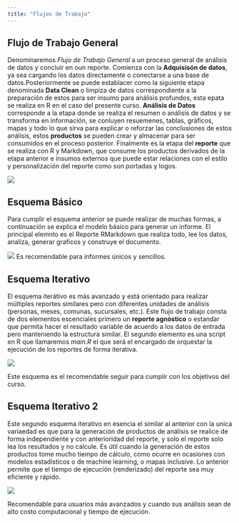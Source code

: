 ```yaml
---
title: "Flujos de Trabajo"
---
```



## Flujo de Trabajo General

Denominaremos _Flujo de Trabajo General_ a un proceso general de análisis de datos y concluir en oun reporte. Comienza con la **Adquisisón de datos**, ya sea cargando los datos directamente o conectarse a una base de datos.Posteriormente se puede establacer como la siguiente etapa denominada **Data Clean** o limpiza de datos correspondiente a la preparación de estos para ser insumo para análisis profundos, esta epata se realiza en R en el caso del presente curso. **Análisis de Datos** corresponde a la etapa donde se realiza el resumen o análisis de datos y se transforma en información, se conluyen resuemenes, tablas, gráficos, mapas y todo lo que  sirva para explicar o reforzar las conclusiones de estos análisis, estos **productos** se pueden crear y almacenar para ser consumidos en el proceso posterior. Finalmente es la etapa del **reporte** que se realiza con R y Markdown, que consume los productos derivados de la etapa anterior e insumos externos que puede estar relaciones con el estilo y personalización del reporte como son portadas y logos. 

![](images/f_general.png)

## Esquema Básico

Para cumplir el esquema anterior se puede realizar de muchas formas, a continuación se explica el modelo básico para generar un informe. El principal elemnto es el Reporte RMarkdown que realiza todo, lee los datos, analiza, generar graficos y construye el documento. 

![](images/f_basico.png)
Es recomendable para informes únicos y sencillos.

## Esquema Iterativo

El esquema iterátivo es más avanzado y está orientado para realizar múltiples reportes similares pero con diferentes unidades de análisis (personas, meses, comunas, sucursales, etc.). Este flujo de trabajo  consta de dos elementos escenciales primero un **reporte agnóstico** o estandar que permita hacer el resultado variable de acuerdo a los datos de entrada pero manteniendo la estructura similar. El segundo elemento es una script en R que llamaremos _main.R_ el que será el encargado de orquestar la ejecución de los reportes de forma iterativa.

![](images/f_iterativo_1.png)

Este esquema es el recomendable seguir para cumplir con los objetivos del curso.

## Esquema Iterativo 2

Este segundo esquema iterativo en esencia el similar al anterior con la unica variaedad es que para la generación de productos de análisis se realice de forma independiente y con anterioridad del reporte, y solo el reporte solo lea los resultados y no calcule. Es útil cuando la generación de estos productos tome mucho tiempo de cálculo, como ocurre en ocasiones con modelos estadísticos o de machine learning, o mapas inclusive. Lo anterior permite que el tiempo de ejecución (renderizado) del reporte sea muy eficiente y rápido.

![](images/f_iterativo_2.png)

Recomendable para usuarios más avanzados y cuando sus análisis sean de alto costo computacional y tiempo de ejecución.